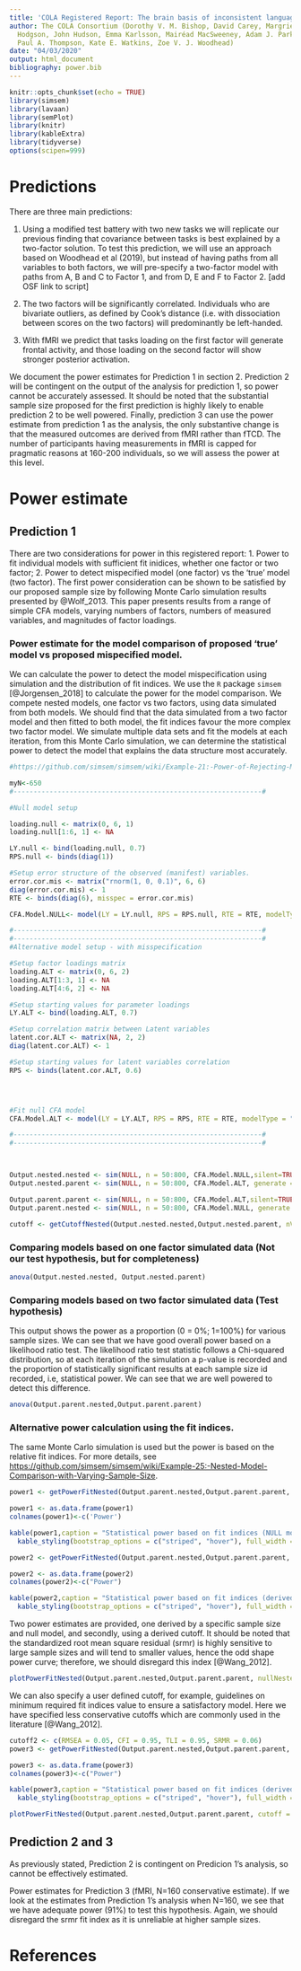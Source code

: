 ```yaml
---
title: 'COLA Registered Report: The brain basis of inconsistent language lateralisation (POWER ANALYSIS)'
author: The COLA Consortium (Dorothy V. M. Bishop, David Carey, Margriet Groen, Jessica
  Hodgson, John Hudson, Emma Karlsson, Mairéad MacSweeney, Adam J. Parker, Nuala Simpson,
  Paul A. Thompson, Kate E. Watkins, Zoe V. J. Woodhead)
date: "04/03/2020"
output: html_document
bibliography: power.bib
---
```


```r
knitr::opts_chunk$set(echo = TRUE)
library(simsem)
library(lavaan)
library(semPlot)
library(knitr)
library(kableExtra)
library(tidyverse)
options(scipen=999)

```

# Predictions

There are three main predictions:

1. Using a modified test battery with two new tasks we will replicate our previous finding that covariance between tasks is best explained by a two-factor solution. To test this prediction, we will use an approach based on Woodhead et al (2019), but instead of having paths from all variables to both factors, we will pre-specify a two-factor model with paths from A, B and C to Factor 1, and from D, E and F to Factor 2. [add OSF link to script]
 
2. The two factors will be significantly correlated. Individuals who are bivariate outliers, as defined by Cook's distance (i.e. with dissociation between scores on the two factors) will predominantly be left-handed.
 
3. With fMRI we predict that tasks loading on the first factor will generate frontal activity, and those loading on the second factor will show stronger posterior activation.

We document the power estimates for Prediction 1 in section 2. Prediction 2 will be contingent on the output of the analysis for prediction 1, so power cannot be accurately assessed. It should be noted that the substantial sample size proposed for the first prediction is highly likely to enable prediction 2 to be well powered. Finally, prediction 3 can use the power estimate from prediction 1 as the analysis, the only substantive change is that the measured outcomes are derived from fMRI rather than fTCD. The number of participants having measurements in fMRI is capped for pragmatic reasons at 160-200 individuals, so we will assess the power at this level.  

# Power estimate 

## Prediction 1

There are two considerations for power in this registered report: 1. Power to fit individual models with sufficient fit inidices, whether one factor or two factor; 2. Power to detect mispecified model (one factor) vs the 'true' model (two factor). The first power consideration can be shown to be satisfied by our proposed sample size by following Monte Carlo simulation results presented by @Wolf_2013. This paper presents results from a range of simple CFA models, varying numbers of factors, numbers of measured variables, and magnitudes of factor loadings.


### Power estimate for the model comparison of proposed 'true' model vs proposed mispecified model.

We can calculate the power to detect the model mispecification using simulation and the distribution of fit indices. We use the `R` package `simsem` [@Jorgensen_2018] to calculate the power for the model comparison. We compete nested models, one factor vs two factors, using data simulated from both models. We should find that the data simulated from a two factor model and then fitted to both model, the fit indices favour the more complex two factor model. We simulate multiple data sets and fit the models at each iteration, from this Monte Carlo simulation, we can determine the statistical power to detect the model that explains the data structure most accurately.   


```r
#https://github.com/simsem/simsem/wiki/Example-21:-Power-of-Rejecting-Misspecified-Models-with-Varying-Sample-Size

myN<-650
#--------------------------------------------------------------#

#Null model setup 

loading.null <- matrix(0, 6, 1)
loading.null[1:6, 1] <- NA

LY.null <- bind(loading.null, 0.7)
RPS.null <- binds(diag(1))

#Setup error structure of the observed (manifest) variables.
error.cor.mis <- matrix("rnorm(1, 0, 0.1)", 6, 6)
diag(error.cor.mis) <- 1
RTE <- binds(diag(6), misspec = error.cor.mis)

CFA.Model.NULL<- model(LY = LY.null, RPS = RPS.null, RTE = RTE, modelType="CFA")

#--------------------------------------------------------------#
#--------------------------------------------------------------#
#Alternative model setup - with misspecification

#Setup factor loadings matrix
loading.ALT <- matrix(0, 6, 2)
loading.ALT[1:3, 1] <- NA
loading.ALT[4:6, 2] <- NA

#Setup starting values for parameter loadings
LY.ALT <- bind(loading.ALT, 0.7)

#Setup correlation matrix between Latent variables
latent.cor.ALT <- matrix(NA, 2, 2)
diag(latent.cor.ALT) <- 1

#Setup starting values for latent variables correlation
RPS <- binds(latent.cor.ALT, 0.6)




#Fit null CFA model
CFA.Model.ALT <- model(LY = LY.ALT, RPS = RPS, RTE = RTE, modelType = "CFA")

#--------------------------------------------------------------#
#--------------------------------------------------------------#



Output.nested.nested <- sim(NULL, n = 50:800, CFA.Model.NULL,silent=TRUE)
Output.nested.parent <- sim(NULL, n = 50:800, CFA.Model.ALT, generate = CFA.Model.NULL,silent=TRUE)

Output.parent.parent <- sim(NULL, n = 50:800, CFA.Model.ALT,silent=TRUE)
Output.parent.nested <- sim(NULL, n = 50:800, CFA.Model.NULL, generate = CFA.Model.ALT,silent=TRUE)

cutoff <- getCutoffNested(Output.nested.nested,Output.nested.parent, nVal = myN)

```

### Comparing models based on one factor simulated data (Not our test hypothesis, but for completeness)

```r
anova(Output.nested.nested, Output.nested.parent)
```

### Comparing models based on two factor simulated data (Test hypothesis)

This output shows the power as a proportion (0 = 0%; 1=100%) for various sample sizes. We can see that we have good overall power based on a likelihood ratio test. The likelihood ratio test statistic follows a Chi-squared distribution, so at each iteration of the simulation a p-value is recorded and the proportion of statistically significant results at each sample size id recorded, i.e, statistical power. We can see that we are well powered to detect this difference. 

```r
anova(Output.parent.nested,Output.parent.parent)
```

### Alternative power calculation using the fit indices.

The same Monte Carlo simulation is used but the power is based on the relative fit indices. For more details, see [https://github.com/simsem/simsem/wiki/Example-25:-Nested-Model-Comparison-with-Varying-Sample-Size](https://github.com/simsem/simsem/wiki/Example-25:-Nested-Model-Comparison-with-Varying-Sample-Size).

```r

power1 <- getPowerFitNested(Output.parent.nested,Output.parent.parent, nullNested=Output.nested.nested, nullParent=Output.nested.parent, alpha = 0.05, nVal = myN)

power1 <- as.data.frame(power1)
colnames(power1)<-c('Power')

kable(power1,caption = "Statistical power based on fit indices (NULL model defined at fixed sample size)")%>%
  kable_styling(bootstrap_options = c("striped", "hover"), full_width = F)
```

```r

power2 <- getPowerFitNested(Output.parent.nested,Output.parent.parent, cutoff = cutoff, nVal = myN)

power2 <- as.data.frame(power2)
colnames(power2)<-c("Power")

kable(power2,caption = "Statistical power based on fit indices (derived cutoff)")%>%
  kable_styling(bootstrap_options = c("striped", "hover"), full_width = F)
```

Two power estimates are provided, one derived by a specific sample size and null model, and secondly, using a derived cutoff. It should be noted that the standardized root mean square residual (srmr) is highly sensitive to large sample sizes and will tend to smaller values, hence the odd shape power curve; therefore, we should disregard this index [@Wang_2012].

```r

plotPowerFitNested(Output.parent.nested,Output.parent.parent, nullNested=Output.nested.nested, nullParent=Output.nested.parent, alpha = 0.05)

```

We can also specify a user defined cutoff, for example, guidelines on minimum required fit indices value to ensure a satisfactory model. Here we have specified less conservative cutoffs which are commonly used in the literature [@Wang_2012].

```r

cutoff2 <- c(RMSEA = 0.05, CFI = 0.95, TLI = 0.95, SRMR = 0.06)
power3 <- getPowerFitNested(Output.parent.nested,Output.parent.parent, cutoff = cutoff2, nVal = myN)

power3 <- as.data.frame(power3)
colnames(power3)<-c("Power")

kable(power3,caption = "Statistical power based on fit indices (derived cutoff)")%>%
  kable_styling(bootstrap_options = c("striped", "hover"), full_width = F)

```

```r

plotPowerFitNested(Output.parent.nested,Output.parent.parent, cutoff = cutoff2)
```

## Prediction 2 and 3

As previously stated, Prediction 2 is contingent on Predicion 1's analysis, so cannot be effectively estimated. 

Power estimates for Prediction 3 (fMRI, N=160 conservative estimate). If we look at the estimates from Prediction 1's analysis when N=160, we see that we have adequate power (91%) to test this hypothesis. Again, we should disregard the srmr fit index as it is unreliable at higher sample sizes.

# References


